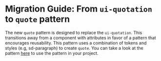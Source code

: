 
<Meta title="Docs/Migration/ui-quotation" />

# Migration Guide: From `ui-quotation` to `quote` pattern

The new `quote` pattern is designed to replace the `ui-quotation`. This transitions away from a component with attributes in favor of a pattern that encourages reusability. This pattern uses a combination of tokens and styles (e.g, sd-paragraph) to create `quote`. You can take a look at the pattern [here](https://solid-design-system.fe.union-investment.de/docs/?path=/docs/pattern-quote--docs) to use the pattern in your project.
